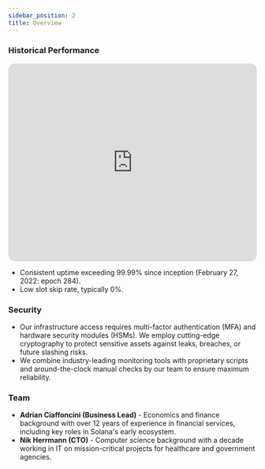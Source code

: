 ```yaml
---
sidebar_position: 2
title: Overview
---
```


### Historical Performance
<iframe src="https://visualize.graphy.app/view/e2444274-c076-4a7e-bd2c-789435f08c6a" loading="lazy" allowfullscreen="true" style="width: 100%; height: 400px; border: none; border-radius: 14px;"></iframe>

* Consistent uptime exceeding 99.99% since inception (February 27, 2022: epoch 284).
* Low slot skip rate, typically 0%.

### Security

* Our infrastructure access requires multi-factor authentication (MFA) and hardware security modules (HSMs). We employ cutting-edge cryptography to protect sensitive assets against leaks, breaches, or future slashing risks.
* We combine industry-leading monitoring tools with proprietary scripts and around-the-clock manual checks by our team to ensure maximum reliability.

### Team

* **Adrian Ciaffoncini (Business Lead)** - Economics and finance background with over 12 years of experience in financial services, including key roles in Solana's early ecosystem.
* **Nik Herrmann (CTO)** - Computer science background with a decade working in IT on mission-critical projects for healthcare and government agencies.